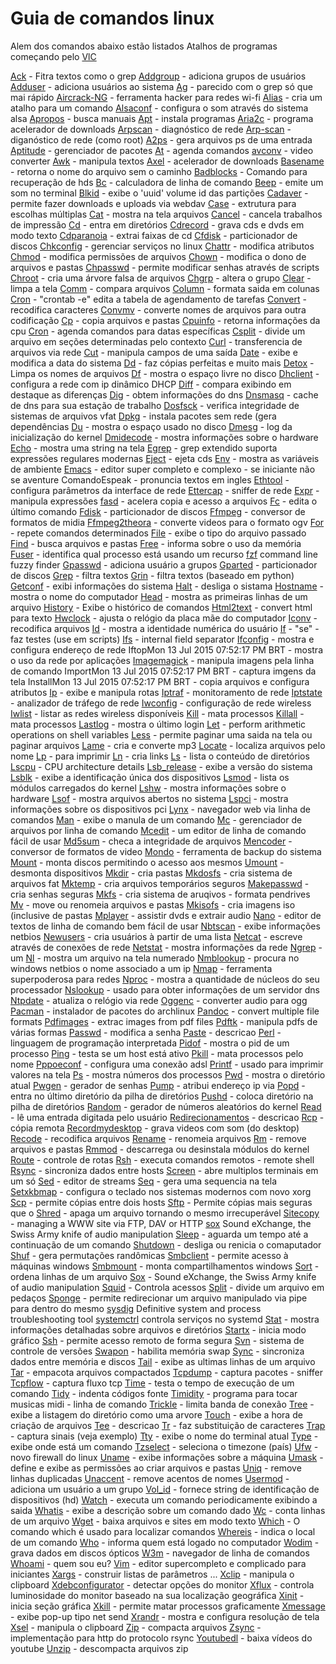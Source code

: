 =Guia de comandos linux=

Alem dos comandos abaixo estão listados Atalhos de programas
começando pelo [[VlC]]

[[ComandoAck|Ack]] - Fitra textos como o grep
[[ComandoAddgroup|Addgroup]] - adiciona grupos de usuários
[[ComandoAdduser|Adduser]] - adiciona usuários ao sistema
[[ComandoAg|Ag]] - parecido com o grep só que mai rápido
[[ComandoAircrack-NG|Aircrack-NG]] - ferramenta hacker para redes wi-fi
[[ComandoAlias|Alias]] - cria um atalho para um comando
[[ComandoAlsaconf|Alsaconf]] - configura o som através do sistema alsa
[[ComandoApropos|Apropos]] - busca manuais
[[ComandoApt|Apt]] - instala programas
[[ComandoAria2c|Aria2c]] - programa acelerador de downloads
[[ComandoArpscan|Arpscan]] - diagnóstico de rede
[[ComandoArp-scan|Arp-scan]] - diganóstico de rede (como root)
[[ComandoA2ps|A2ps]] - gera arquivos ps de uma entrada
[[ComandoAptitude|Aptitude]] - gerenciador de pacotes
[[ComandoAt|At]] - agenda comandos
[[ComandoAvconv|avconv]] - video converter
[[ComandoAwk|Awk]] - manipula textos
[[ComandoAxel|Axel]] - acelerador de downloads
[[ComandoBasename|Basename]] - retorna o nome do arquivo sem o caminho
[[ComandoBadblocks|Badblocks]] - Comando para recuperação de hds
[[ComandoBc|Bc]] - calculadora de linha de comando
[[ComandoBeep|Beep]] - emite um som no terminal
[[ComandoBlkid|Blkid]] - exibe o 'uuid' volume id das partições
[[ComandoCadaver|Cadaver]] - permite fazer downloads e uploads via webdav
[[ComandoCase|Case]] - extrutura para escolhas múltiplas
[[ComandoCat|Cat]] - mostra na tela arquivos
[[ComandoCancel|Cancel]] - cancela trabalhos de impressão
[[ComandoCd|Cd]] - entra em diretórios
[[ComandoCdrecord|Cdrecord]] - grava cds e dvds em modo texto
[[ComandoCdparanoia|Cdparanoia]] - extrai faixas de cd
[[ComandoCfdisk|Cfdisk]] - particionador de discos
[[ComandoChkconfig|Chkconfig]] - gerenciar serviços no linux
[[ComandoChattr|Chattr]] - modifica atributos
[[ComandoChmod|Chmod]] - modifica permissões de arquivos
[[ComandoChown|Chown]] - modifica o dono de arquivos e pastas
[[ComandoChpasswd|Chpasswd]] - permite modificar senhas através de scripts
[[ComandoChroot|Chroot]] - cria uma árvore falsa de arquivos
[[ComandoChgrp|Chgrp]] - altera o grupo
[[ComandoClear|Clear]] - limpa a tela
[[ComandoComm|Comm]] - compara arquivos
[[ComandoColumn|Column]] - formata saida em colunas
[[ComandoCron|Cron]] - "crontab -e" edita a tabela de agendamento de tarefas
[[ComandoConvert|Convert]] - recodifica caracteres
[[ComandoConvmv|Convmv]] - converte nomes de arquivos para outra codificação
[[ComandoCp|Cp]] - copia arquivos e pastas
[[ComandoCpuinfo|Cpuinfo]] - retorna informações da cpu
[[ComandoCron|Cron]] - agenda comandos para datas específicas
[[ComandoCsplit|Csplit]] - divide um arquivo em seções determinadas pelo contexto
[[ComandoCurl|Curl]] - transferencia de arquivos via rede
[[ComandoCut|Cut]] - manipula campos de uma saída
[[ComandoDate|Date]] - exibe e modifica a data do sistema
[[ComandoDd|Dd]] - faz cópias perfeitas e muito mais
[[ComandoDetox|Detox]] - Limpa os nomes de arquivos
[[ComandoDf|Df]] - mostra o espaço livre no disco
[[ComandoDhclient|Dhclient]] - configura a rede com ip dinâmico DHCP
[[ComandoDiff|Diff]] - compara exibindo em destaque as diferenças
[[ComandoDig|Dig]] - obtem informações do dns
[[ComandoDnsmasq|Dnsmasq]] - cache de dns para sua estação de trabalho
[[ComandoDosfsck|Dosfsck]] - verifica integridade de sistemas de arquivos vfat
[[ComandoDpkg|Dpkg]] - instala pacotes sem rede (gera dependências
[[ComandoDu|Du]] - mostra o espaço usado no disco
[[ComandoDmesg|Dmesg]] - log da inicialização do kernel
[[ComandoDmidecode|Dmidecode]] - mostra informações sobre o hardware
[[ComandoEcho|Echo]] - mostra uma string na tela
[[ComandoEgrep|Egrep]] - grep extendido suporta expressões regulares modernas
[[ComandoEject|Eject]] - ejeta cds
[[ComandoEnv|Env]] - mostra as variáveis de ambiente
[[ComandoEmacs|Emacs]] - editor super completo e complexo - se iniciante não se aventure ComandoEspeak - pronuncia textos em ingles
[[ComandoEthtool|Ethtool]] - configura parâmetros da interface de rede
[[ComandoEttercap|Ettercap]] - sniffer de rede
[[ComandoExpr|Expr]] - manipula expressões
[[Comandofasd|fasd]] - acelera copia e acesso a arquivos
[[ComandoFc|Fc]] - edita o último comando
[[ComandoFdisk|Fdisk]] - particionador de discos
[[ComandoFfmpeg|Ffmpeg]] - conversor de formatos de midia
[[ComandoFfmpeg2theora|Ffmpeg2theora]] - converte videos para o formato ogv
[[ComandoFor|For]] - repete comandos determinados
[[ComandoFile|File]] - exibe o tipo do arquivo passado
[[ComandoFind|Find]] - busca arquivos e pastas
[[ComandoFree|Free]] - informa sobre o uso da memória
[[ComandoFuser|Fuser]] - identifica qual processo está usando um recurso
[[ComandoFzf|fzf]] command line fuzzy finder
[[ComandoGpasswd|Gpasswd]] - adiciona usuário a grupos
[[ComandoGparted|Gparted]] - particionador de discos
[[ComandoGrep|Grep]] - filtra textos
[[ComandoGrin|Grin]] - filtra textos (baseado em python)
[[ComandoGetconf|Getconf]] - exibi informações do sistema
[[ComandoHalt|Halt]] - desliga o sistama
[[ComandoHostname|Hostname]] - mostra o nome do computador
[[ComandoHead|Head]] - mostra as primeiras linhas de um arquivo
[[ComandoHistory|History]] - Exibe o histórico de comandos
[[ComandoHtml2text|Html2text]] - convert html para texto
[[ComandoHwclock|Hwclock]] - ajusta o relógio da placa mãe do computador
[[ComandoIconv|Iconv]] - recodifica arquivos
[[ComandoId|Id]] - mostra a identidade numérica do usuário
[[ComandoIf|If]] - "se" - faz testes (use em scripts)
[[ComandoIfs|Ifs]] - internal field separator
[[ComandoIfconfig|Ifconfig]] - mostra e configura endereço de rede
IftopMon 13 Jul 2015 07:52:17 PM BRT - mostra o uso da rede por aplicações
[[ComandoImagemagick|Imagemagick]] - manipula imagens pela linha de comando
ImportMon 13 Jul 2015 07:52:17 PM BRT - captura imgens da tela
InstallMon 13 Jul 2015 07:52:17 PM BRT - copia arquivos e configura atributos
[[ComandoIp|Ip]] - exibe e manipula rotas
[[ComandoIptraf|Iptraf]] - monitoramento de rede
[[ComandoIptstate|Iptstate]] - analizador de tráfego de rede
[[ComandoIwconfig|Iwconfig]] - configuração de rede wireless
[[ComandoIwlist|Iwlist]] - listar as redes wireless disponíveis
[[ComandoKill|Kill]] - mata processos
[[ComandoKillall|Killall]] - mata processos
[[ComandoLastlog|Lastlog]] - mostra o último login
[[ComandoLet|Let]] - perform arithmetic operations on shell variables
[[ComandoLess|Less]] - permite paginar uma saida na tela ou paginar arquivos
[[ComandoLame|Lame]] - cria e converte mp3
[[ComandoLocate|Locate]] - localiza arquivos pelo nome
[[ComandoLp|Lp]] - para imprimir
[[ComandoLn|Ln]] - cria links
[[ComandoLs|Ls]] - lista o conteúdo de diretórios
[[ComandoLscpu|Lscpu]] - CPU architecture details
[[ComandoLsb_release|Lsb_release]] - exibe a versão do sistema
[[ComandoLsblk|Lsblk]] - exibe a identificação única dos dispositivos
[[ComandoLsmod|Lsmod]] - lista os módulos carregados do kernel
[[ComandoLshw|Lshw]] - mostra informações sobre o hardware
[[ComandoLsof|Lsof]] - mostra arquivos abertos no sistema
[[ComandoLspci|Lspci]] - mostra informações sobre os dispositivos pci
[[ComandoLynx|Lynx]] - navegador web via linha de comandos
[[ComandoMan|Man]] - exibe o manula de um comando
[[ComandoMc|Mc]] - gerenciador de arquivos por linha de comando
[[ComandoMcedit|Mcedit]] - um editor de linha de comando fácil de usar
[[ComandoMd5sum|Md5sum]] - checa a integridade de arquivos
[[ComandoMencoder|Mencoder]] - conversor de formatos de video
[[ComandoMondo|Mondo]] - ferramenta de backup do sistema
[[ComandoMount|Mount]] - monta discos permitindo o acesso aos mesmos
[[ComandoUmount|Umount]] - desmonta dispositivos
[[ComandoMkdir|Mkdir]] - cria pastas
[[ComandoMkdosfs|Mkdosfs]] - cria sistema de arquivos fat
[[ComandoMktemp|Mktemp]] - cria arquivos temporários seguros
[[ComandoMakepasswd|Makepasswd]] - cria senhas seguras
[[ComandoMkfs|Mkfs]] - cria sistema de aruqivos - formata pendrives
[[ComandoMv|Mv]] - move ou renomeia arquivos e pastas
[[ComandoMkisofs|Mkisofs]] - cria imagens iso (inclusive de pastas
[[ComandoMplayer|Mplayer]] - assistir dvds e extrair audio
[[ComandoNano|Nano]] - editor de textos de linha de comando bem fácil de usar
[[ComandoNbtscan|Nbtscan]] - exibe informações netbios
[[ComandoNewusers|Newusers]] - cria usuários à partir de uma lista
[[ComandoNetcat|Netcat]] - escreve através de conexões de rede
[[ComandoNetstat|Netstat]] - mostra informações da rede
[[ComandoNgrep|Ngrep]] - um [[grep que filtra dados na rede
[[ComandoNl|Nl]] - mostra um arquivo na tela numerado
[[ComandoNmblookup|Nmblookup]] - procura no windows netbios o nome associado a um ip
[[ComandoNmap|Nmap]] - ferramenta superpoderosa para redes
[[ComandoNproc|Nproc]] - mostra a quantidade de núcleos do seu processador
[[ComandoNslookup|Nslookup]] - usado para obter informações de um servidor dns
[[ComandoNtpdate|Ntpdate]] - atualiza o relógio via rede
[[ComandoOggenc|Oggenc]] - converter audio para ogg
[[ComandoPacman|Pacman]] - instalador de pacotes do archlinux
[[ComandoPandoc|Pandoc]] - convert multiple file formats
[[ComandoPdfimages|Pdfimages]] - extrac images from pdf files
[[ComandoPdftk|Pdftk]] - manipula pdfs de várias formas
[[ComandoPasswd|Passwd]] - modifica a senha
[[ComandoPaste|Paste]] - descricao
[[ComandoPerl|Perl]] - linguagem de programação interpretada
[[ComandoPidof|Pidof]] - mostra o pid de um processo
[[ComandoPing|Ping]] - testa se um host está ativo
[[ComandoPkill|Pkill]] - mata processos pelo nome
[[ComandoPppoeconf|Pppoeconf]] - configura uma conexão adsl
[[ComandoPrintf|Printf]] - usado para imprimir valores na tela
[[ComandoPs|Ps]] - mostra números dos processos
[[ComandoPwd|Pwd]] - mostra o diretório atual
[[ComandoPwgen|Pwgen]] - gerador de senhas
[[ComandoPump|Pump]] - atribui endereço ip via [[dhcp
[[ComandoPopd|Popd]] - entra no último diretório da pilha de diretórios
[[ComandoPushd|Pushd]] - coloca diretório na pilha de diretórios
[[ComandoRandom|Random]] - gerador de números aleatórios do kernel
[[ComandoRead|Read]] - lê uma entrada digitada pelo usuário
[[ComandoRedirecionamentos|Redirecionamentos]] - descricao
[[ComandoRcp|Rcp]] - cópia remota
[[ComandoRecordmydesktop|Recordmydesktop]] - grava videos com som (do desktop)
[[ComandoRecode|Recode]] - recodifica arquivos
[[ComandoRename|Rename]] - renomeia arquivos
[[ComandoRm|Rm]] - remove arquivos e pastas
[[ComandoRmmod|Rmmod]] - descarrega ou desinstala módulos do kernel
[[ComandoRoute|Route]] - controle de rotas
[[ComandoRsh|Rsh]] - executa comandos remotos - remote shell
[[ComandoRsync|Rsync]] - sincroniza dados entre hosts
[[ComandoScreen|Screen]] - abre multiplos terminais em um só
[[ComandoSed|Sed]] - editor de streams
[[ComandoSeq|Seq]] - gera uma sequencia na tela
[[ComandoSetxkbmap|Setxkbmap]] - configura o teclado nos sistemas modernos com novo xorg
[[ComandoScp|Scp]] - permite cópias entre dois hosts
[[ComandoSftp|Sftp]] - Permite cópias mais seguras que o [[scp
[[ComandoShred|Shred]] - apaga um arquivo tornando o mesmo irrecuperável
[[ComandoSitecopy|Sitecopy]] - managing a WWW site via FTP, DAV or HTTP
[[ComandoSox|sox]] Sound eXchange, the Swiss Army knife of audio manipulation
[[ComandoSleep|Sleep]] - aguarda um tempo até a continuação de um comando
[[ComandoShutdown|Shutdown]] - desliga ou renicia o comaputador
[[ComandoShuf|Shuf]] - gera permutações randômicas
[[ComandoSmbclient|Smbclient]] - permite acesso à máquinas windows
[[ComandoSmbmount|Smbmount]] - monta compartilhamentos windows
[[ComandoSort|Sort]] - ordena linhas de um arquivo
[[ComandoSox|Sox]] - Sound eXchange, the Swiss Army knife of audio manipulation
[[ComandoSquid|Squid]] - Controla acessos
[[ComandoSplit|Split]] - divide um arquivo em pedaços
[[ComandoSponge|Sponge]] - permite redirecionar um arquivo manipulado via pipe para dentro do mesmo
[[SysDig|sysdig]] Definitive system and process troubleshooting tool
[[SystemCtrl|systemctrl]] controla serviços no systemd
[[ComandoStat|Stat]] - mostra informações detalhadas sobre arquivos e diretórios
[[ComandoStartx|Startx]] - inicia modo gráfico
[[ComandoSsh|Ssh]] - permite acesso remoto de forma segura
[[ComandoSvn|Svn]] - sistema de controle de versões
[[ComandoSwapon|Swapon]] - habilita memória swap
[[ComandoSync|Sync]] - sincroniza dados entre memória e discos
[[ComandoTail|Tail]] - exibe as ultimas linhas de um arquivo
[[ComandoTar|Tar]] - empacota arquivos compactados
[[ComandoTcpdump|Tcpdump]] - captura pacotes - sniffer
[[ComandoTcpflow|Tcpflow]] - captura fluxo tcp
[[ComandoTime|Time]] - testa o tempo de execução de um comando
[[ComandoTidy|Tidy]] - indenta códigos fonte
[[ComandoTimidity|Timidity]] - programa para tocar musicas midi - linha de comando
[[ComandoTrickle|Trickle]] - limita banda de conexão
[[ComandoTree|Tree]] - exibe a listagem do diretório como uma arvore
[[ComandoTouch|Touch]] - exibe a hora de criação de arquivos
[[ComandoTee|Tee]] - descricao
[[ComandoTr|Tr]] - faz substituição de caracteres
[[ComandoTrap|Trap]] - captura sinais (veja exemplo)
[[ComandoTty|Tty]] - exibe o nome do terminal atual
[[ComandoType|Type]] - exibe onde está um comando
[[ComandoTzselect|Tzselect]] - seleciona o timezone (país)
[[ComandoUfw|Ufw]] - novo firewall do linux
[[ComandoUname|Uname]] - exibe informações sobre a máquina
[[ComandoUmask|Umask]] - define e exibe as permissões ao criar arquivos e pastas
[[ComandoUniq|Uniq]] - remove linhas duplicadas
[[ComandoUnaccent|Unaccent]] - remove acentos de nomes
[[ComandoUsermod|Usermod]] - adiciona um usuário a um grupo
[[ComandoVol_id|Vol_id]] - fornece string de identificação de dispositivos (hd)
[[ComandoWatch|Watch]] - executa um comando periodicamente exibindo a saida
[[ComandoWhatis|Whatis]] - exibe a descrição sobre um comando dado
[[ComandoWc|Wc]] - conta linhas de um arquivo
[[ComandoWget|Wget]] - baixa arquivos e sites em modo texto
[[ComandoWhich|Which]] - O comando which é usado para localizar comandos
[[ComandoWhereis|Whereis]] - indica o local de um comando
[[ComandoWho|Who]] - informa quem está logado no computador
[[ComandoWodim|Wodim]] - grava dados em discos ópticos
[[ComandoW3m|W3m]] - navegador de linha de comandos
[[ComandoWhoami|Whoami]] - quem sou eu?
[[ComandoVim|Vim]] - editor supercompleto e complicado para iniciantes
[[ComandoXargs|Xargs]] - construir listas de parâmetros ...
[[ComandoXclip|Xclip]] - manipula o clipboard
[[ComandoXdebconfigurator|Xdebconfigurator]] - detectar opções do monitor
[[ComandoXflux|Xflux]] - controla luminosidade do monitor baseado na sua localização geográfica
[[ComandoXinit|Xinit]] - inicia seção gráfica
[[ComandoXkill|Xkill]] - permite matar processos graficamente
[[ComandoXmessage|Xmessage]] - exibe pop-up tipo net send
[[ComandoXrandr|Xrandr]]  - mostra e configura resolução de tela
[[ComandoXsel|Xsel]] - manipula o clipboard
[[ComandoZip|Zip]] - compacta arquivos
[[ComandoZsync|Zsync]] - implementação para http do protocolo rsync
[[ComandoYoutubedl|Youtubedl]] - baixa vídeos do youtube
[[ComandoUnzip|Unzip]] - descompacta arquivos zip
